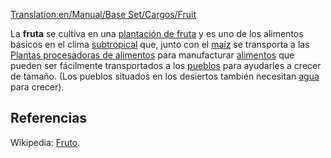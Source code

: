 [[Translation:en/Manual/Base Set/Cargos/Fruit]]

{{es/Carga| carga  = Fruta
| imagen = Fruit.png
| producida =[[es/Manual/Base Set/Industries/Plantación de fruta|Plantación de fruta]]
| aceptada  =[[es/Manual/Base Set/Industries/Planta procesadora de alimentos|Planta procesadora de alimentos]]
}}
La '''fruta''' se cultiva en una [[es/Manual/Base Set/Industries/Plantación de fruta|plantación de fruta]] y es uno de los alimentos básicos en el clima [[es/Manual/Clima|subtropical]] que, junto con el [[es/Manual/Base Set/Cargos/Maíz|maíz]] se transporta a las [[es/Manual/Base Set/Industries/Planta procesadora de alimentos|Plantas procesadoras de alimentos]] para manufacturar [[es/Manual/Base Set/Cargos/Alimentos|alimentos]] que pueden ser fácilmente transportados a los [[es/Manual/Pueblo|pueblos]] para ayudarles a crecer de tamaño. (Los pueblos situados en los desiertos también necesitan [[es/Manual/Base Set/Cargos/Agua|agua]] para crecer).


== Referencias ==
Wikipedia: [https://www.wikipedia.org/wiki/es:fruto Fruto].